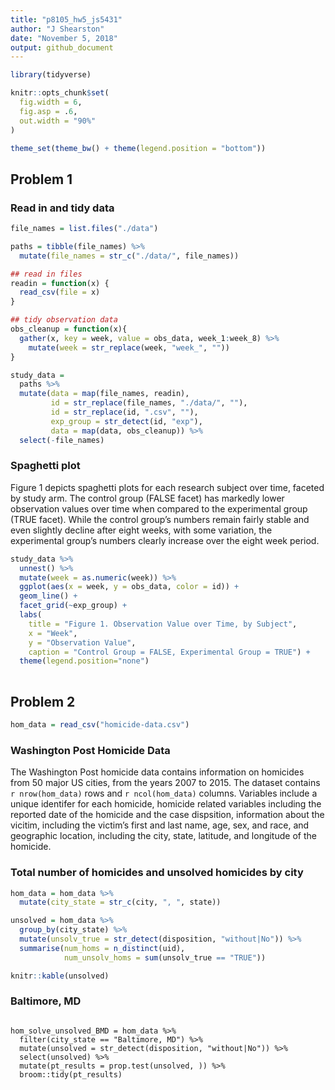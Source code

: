 ```yaml
---
title: "p8105_hw5_js5431"
author: "J Shearston"
date: "November 5, 2018"
output: github_document
---
```


```r

library(tidyverse)

knitr::opts_chunk$set(
  fig.width = 6,
  fig.asp = .6,
  out.width = "90%"
)

theme_set(theme_bw() + theme(legend.position = "bottom"))

```

## Problem 1

### Read in and tidy data

```r

file_names = list.files("./data")

paths = tibble(file_names) %>% 
  mutate(file_names = str_c("./data/", file_names))

```


```r

## read in files
readin = function(x) {
  read_csv(file = x)
}

## tidy observation data
obs_cleanup = function(x){
  gather(x, key = week, value = obs_data, week_1:week_8) %>% 
    mutate(week = str_replace(week, "week_", ""))
}


```


```r

study_data = 
  paths %>% 
  mutate(data = map(file_names, readin),
         id = str_replace(file_names, "./data/", ""),
         id = str_replace(id, ".csv", ""),
         exp_group = str_detect(id, "exp"),
         data = map(data, obs_cleanup)) %>% 
  select(-file_names)

```

### Spaghetti plot

Figure 1 depicts spaghetti plots for each research subject over time, faceted by study arm. The control group (FALSE facet) has markedly lower observation values over time when compared to the experimental group (TRUE facet). While the control group's numbers remain fairly stable and even slightly decline after eight weeks, with some variation, the experimental group's numbers clearly increase over the eight week period. 

```r

study_data %>% 
  unnest() %>%
  mutate(week = as.numeric(week)) %>% 
  ggplot(aes(x = week, y = obs_data, color = id)) +
  geom_line() +
  facet_grid(~exp_group) +
  labs(
    title = "Figure 1. Observation Value over Time, by Subject",
    x = "Week",
    y = "Observation Value",
    caption = "Control Group = FALSE, Experimental Group = TRUE") +
  theme(legend.position="none")
  
```


## Problem 2


```r

hom_data = read_csv("homicide-data.csv")

```

### Washington Post Homicide Data

The Washington Post homicide data contains information on homicides from 50 major US cities, from the years 2007 to 2015. The dataset contains `r nrow(hom_data)` rows and `r ncol(hom_data)` columns. Variables include a unique identifer for each homicide, homicide related variables including the reported date of the homicide and the case dispsition, information about the vicitim, including the victim's first and last name, age, sex, and race, and geographic location, including the city, state, latitude, and longitude of the homicide. 

### Total number of homicides and unsolved homicides by city

```r

hom_data = hom_data %>%
  mutate(city_state = str_c(city, ", ", state))

unsolved = hom_data %>% 
  group_by(city_state) %>% 
  mutate(unsolv_true = str_detect(disposition, "without|No")) %>% 
  summarise(num_homs = n_distinct(uid),
            num_unsolv_homs = sum(unsolv_true == "TRUE"))

knitr::kable(unsolved)

```

### Baltimore, MD

```{#r}

hom_solve_unsolved_BMD = hom_data %>% 
  filter(city_state == "Baltimore, MD") %>% 
  mutate(unsolved = str_detect(disposition, "without|No")) %>% 
  select(unsolved) %>% 
  mutate(pt_results = prop.test(unsolved, )) %>% 
  broom::tidy(pt_results)
  
```

